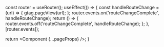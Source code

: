
  const router = useRouter();
  useEffect(() => {
    const handleRouteChange = (url) => {
      gtag.pageView(url);
    };
    router.events.on('routeChangeComplete', handleRouteChange);
    return () => {
      router.events.off('routeChangeComplete', handleRouteChange);
    };
  }, [router.events]);

return <Component {...pageProps} />;
}
